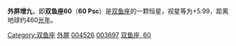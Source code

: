 {{Starbox begin
| name = 60 Psc
}}
{{Starbox observe
| epoch = [[J2000.0|J2000.0]]
| constell = [[双鱼座|双鱼座]]
| 星官 = [[:Category:外屏_(星官)|外屏]] （[[奎宿|奎宿]]）
| ra = {{RA| 0| 47| 23.63}}
| dec = {{DEC| +6| 44| 27.45}}
| appmag_v =  5.99
}}
{{Starbox character
| class =  G8III
| b-v =  +0.94
| u-b =  +0.70
| variable = 
}}
{{Starbox astrometry
| radial_v =  14.3
| prop_mo_ra = 12.53
| prop_mo_dec = -9.65
| parallax = 7.08
| p_error = 0.75
| absmag_v = 0.24
}}
{{Starbox catalog
| names = [[SAO星表|SAO]] 109461，[[HD星表|HD]] 4526，[[HR星表|HR]] 216，[[依巴谷星表|HIP]] 3697
}}
{{Starbox reference |Simbad= 60+Psc}}
{{Starbox end}}

'''外屏增九'''，即'''双鱼座60'''（'''60 Psc'''）是[[双鱼座|双鱼座]]的一颗恒星，视星等为+5.99，距离地球约460[[光年|光年]]。

{{stars of Pisces}}
{{星官|外屏|7|15}}
[[Category:双鱼座|Category:双鱼座]]
[[Category:外屏_(星官)|外屏]]
[[Category:HD和HDE天體|004526]]
[[Category:HIP天體|003697]]
[[Category:佛氏天體|双鱼座, 60]]
